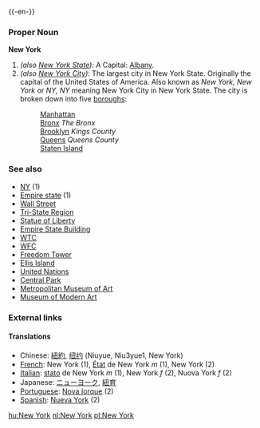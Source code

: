 {{wikipedia}}
{{-en-}}

===Proper Noun===
'''New York'''
# ''(also [[New York State]]):'' A {{USstate}}  Capital: [[Albany]].
# ''(also [[New York City]]):'' The largest city in New York State.  Originally the capital of the United States of America.  Also known as ''New York, New York'' or ''NY, NY'' meaning New York City in New York State.  The city is broken down into five [[boroughs]]:
#:[[Manhattan]]
#:[[Bronx]] ''The Bronx''
#:[[Brooklyn]] ''Kings County''
#:[[Queens]] ''Queens County''
#:[[Staten Island]]

===See also===
*[[NY]] (1)
*[[Empire state]] (1)
*[[Wall Street]]
*[[Tri-State Region]]
*[[Statue of Liberty]]
*[[Empire State Building]]
*[[WTC]]
*[[WFC]]
*[[Freedom Tower]]
*[[Ellis Island]]
*[[United Nations]]
*[[Central Park]]
*[[Metropolitan Museum of Art]]
*[[Museum of Modern Art]]

===External links===
{{pedialite}}

====Translations====
*Chinese: [[紐約]], [[纽约]] (Niuyue, Niu3yue1, New York)
*[[French]]: New York (1), [[état|État]] de New York ''m'' (1), New York (2)
*[[Italian]]: [[stato]] de New York ''m'' (1), New York ''f'' (2), Nuova York ''f'' (2)
*Japanese: [[ニューヨーク]], [[紐育]]
*[[Portuguese]]: [[Nova Iorque]] (2)
*[[Spanish]]: [[Nueva York]] (2)

[[hu:New York]]
[[nl:New York]]
[[pl:New York]]